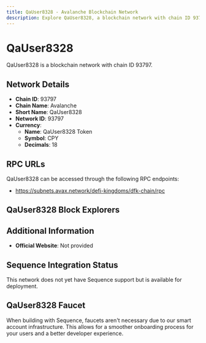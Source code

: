 ```yaml
--- 
title: QaUser8328 - Avalanche Blockchain Network
description: Explore QaUser8328, a blockchain network with chain ID 93797. Learn about its native currency, QaUser8328 Token, and how to interact with the network.
---
```


# QaUser8328

QaUser8328 is a blockchain network with chain ID 93797.

## Network Details

- **Chain ID**: 93797
- **Chain Name**: Avalanche
- **Short Name**: QaUser8328
- **Network ID**: 93797
- **Currency**: 
  - **Name**: QaUser8328 Token
  - **Symbol**: CPY
  - **Decimals**: 18

## RPC URLs

QaUser8328 can be accessed through the following RPC endpoints:

- https://subnets.avax.network/defi-kingdoms/dfk-chain/rpc

## QaUser8328 Block Explorers



## Additional Information

- **Official Website**: Not provided

## Sequence Integration Status

This network does not yet have Sequence support but is available for deployment.

## QaUser8328 Faucet

When building with Sequence, faucets aren't necessary due to our smart account infrastructure. This allows for a smoother onboarding process for your users and a better developer experience.
